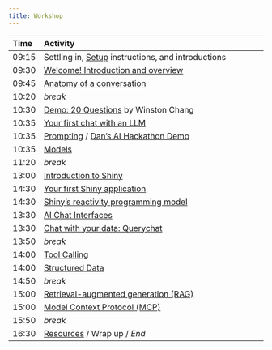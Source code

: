 ```yaml
---
title: Workshop
---
```


:::{.column-body}
| Time  | Activity                                                                 |
| :---- | :----------------------------------------------------------------------- |
| 09:15 | Settling in, [Setup](setup.qmd) instructions, and introductions          |
| 09:30 | [Welcome! Introduction and overview](01-welcome.qmd)                     |
| 09:45 | [Anatomy of a conversation](02-anatomy.qmd)                              |
| 10:20 | *break*                                                                  |
| 10:30 | [Demo: 20 Questions][demo20q] by Winston Chang                           |
| 10:35 | [Your first chat with an LLM](03-first.qmd)                              |
| 10:35 | [Prompting](04-prompt.qmd) / [Dan's AI Hackathon Demo][dan-ai-hackathon] |
| 10:35 | [Models](05-models.qmd)                                                  |
| 11:20 | *break*                                                                  |
| 13:00 | [Introduction to Shiny](06-shiny.qmd)                                    |
| 14:30 | [Your first Shiny application](07-app.qmd)                               |
| 14:30 | [Shiny's reactivity programming model](08-reactivity.qmd)                |
| 13:30 | [AI Chat Interfaces](09-chatbot.qmd)                                     |
| 13:30 | [Chat with your data: Querychat](10-querychat.qmd)                       |
| 13:50 | *break*                                                                  |
| 14:00 | [Tool Calling](11-tools.qmd)                                             |
| 14:00 | [Structured Data](12-structure.qmd)                                      |
| 14:50 | *break*                                                                  |
| 15:00 | [Retrieval-augmented generation (RAG)](13-rag.qmd)                       |
| 15:00 | [Model Context Protocol (MCP)](14-mcp.qmd)                               |
| 15:50 | *break*                                                                  |
| 16:30 | [Resources](90-more.qmd) / Wrap up / *End*                               |
:::

[demo20q]: https://github.com/chendaniely/nydsaic2025-llm/blob/main/demo/20-questions/app.R
[dan-ai-hackathon]: https://github.com/chendaniely/ai-hackathon-2024
